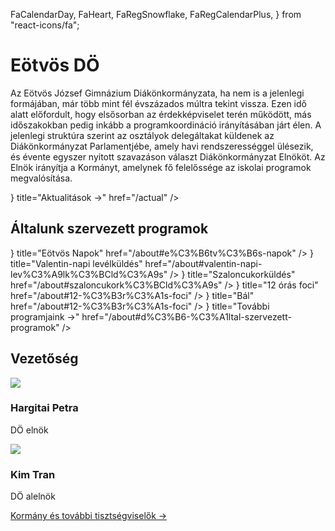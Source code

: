   FaCalendarDay,
  FaHeart,
  FaRegSnowflake,
  FaRegCalendarPlus,
} from "react-icons/fa";

<HeaderImg />

<div id="main" style={{marginTop: '500px'}}>

# Eötvös DÖ

Az Eötvös József Gimnázium Diákönkormányzata, ha nem is a jelenlegi formájában,
már több mint fél évszázados múltra tekint vissza. Ezen idő alatt előfordult,
hogy elsősorban az érdekképviselet terén működött, más időszakokban
pedig inkább a programkoordináció irányításában járt élen. A jelenlegi
struktúra szerint az osztályok delegáltakat küldenek az Diákönkormányzat
Parlamentjébe, amely havi rendszerességgel ülésezik, és évente egyszer
nyitott szavazáson választ Diákönkormányzat Elnököt. Az Elnök irányítja
a Kormányt, amelynek fő felelőssége az iskolai programok megvalósítása.

<Cards>
  <Card icon={<FaRegCalendarPlus />} title="Aktualitások →" href="/actual" />
</Cards>

## Általunk szervezett programok

<Cards>
  <Card
    icon={<FaCalendarDay />}
    title="Eötvös Napok"
    href="/about#e%C3%B6tv%C3%B6s-napok"
  />
  <Card
    icon={<FaHeart />}
    title="Valentin-napi levélküldés"
    href="/about#valentin-napi-lev%C3%A9lk%C3%BCld%C3%A9s"
  />
  <Card
    icon={<FaRegSnowflake />}
    title="Szaloncukorküldés"
    href="/about#szaloncukork%C3%BCld%C3%A9s"
  />
  <Card
    icon={<BiFootball />}
    title="12 órás foci"
    href="/about#12-%C3%B3r%C3%A1s-foci"
  />
  <Card
    icon={<BiSolidMusic />}
    title="Bál"
    href="/about#12-%C3%B3r%C3%A1s-foci"
  />
  <Card
    icon={<FaRegCalendarPlus />}
    title="További programjaink →"
    href="/about#d%C3%B6-%C3%A1ltal-szervezett-programok"
  />
</Cards>

## Vezetőség

<div
  style={{
    width: "100%",
    display: "flex",
    justifyContent: "center",
    gap: "40px",
  }}
>
  <div
    style={{
      display: "flex",
      flexDirection: "column",
      width: "fit-content",
      padding: "10px",
      alignItems: "center",
    }}
  >
    <img src="/petra.jpg" style={{ borderRadius: "100%", width: "130px" }} />
    <h3
      style={{
        fontSize: "20px",
        fontWeight: "bold",
        marginTop: "10px",
        marginBottom: "-5px",
        textAlign: "center",
      }}
    >
      Hargitai Petra
    </h3>
    <p style={{ fontSize: "14px" }}>DÖ elnök</p>
  </div>
  <div
    style={{
      display: "flex",
      flexDirection: "column",
      width: "fit-content",
      padding: "10px",
      alignItems: "center",
    }}
  >
    <img src="/kim.jpg" style={{ borderRadius: "100%", width: "130px" }} />
    <h3
      style={{
        fontSize: "20px",
        fontWeight: "bold",
        marginTop: "10px",
        marginBottom: "-5px",
        textAlign: "center",
      }}
    >
      Kim Tran
    </h3>
    <p style={{ fontSize: "14px" }}>DÖ alelnök</p>
  </div>
</div>

[Kormány és további tisztségviselők →](/government)

</div>
